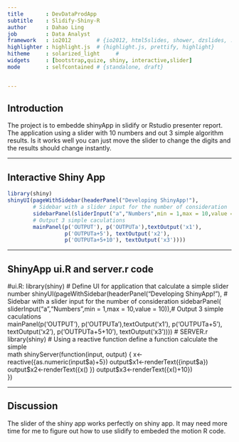```yaml
---
title       : DevDataProdApp
subtitle    : Slidify-Shiny-R
author      : Dahao Ling
job         : Data Analyst
framework   : io2012        # {io2012, html5slides, shower, dzslides, ...}
highlighter : highlight.js  # {highlight.js, prettify, highlight}
hitheme     : solarized_light     # 
widgets     : [bootstrap,quize, shiny, interactive,slider]    
mode        : selfcontained # {standalone, draft}


---
```


## Introduction

The project is to embedde shinyApp in slidify or Rstudio presenter report. The application using a slider with 10 numbers and out 3 simple algorithm results. Is it works well you can just move the slider to change the digits and the results should change instantly.


---

## Interactive Shiny App

```r
library(shiny)
shinyUI(pageWithSidebar(headerPanel("Developing ShinyApp!"),
        # Sidebar with a slider input for the number of consideration
        sidebarPanel(sliderInput("a","Numbers",min = 1,max = 10,value = 10)),
        # Output 3 simple caculations    
        mainPanel(p('OUTPUT'), p('OUTPUTa'),textOutput('x1'),
                  p('OUTPUTa+5'), textOutput('x2'),
                  p('OUTPUTa+5+10'), textOutput('x3'))))
```


---

## ShinyApp ui.R and server.r code
  #ui.R:
library(shiny)
# Define UI for application that calculate a simple slider number
shinyUI(pageWithSidebar(headerPanel("Developing ShinyApp!"),
        # Sidebar with a slider input for the number of consideration
        sidebarPanel( sliderInput("a","Numbers",min = 1,max = 10,value = 10)),# Output 3 simple caculations    
        mainPanel(p('OUTPUT'), p('OUTPUTa'),textOutput('x1'),
                  p('OUTPUTa+5'), textOutput('x2'),
                  p('OUTPUTa+5+10'), textOutput('x3'))))
# SERVER.r
 library(shiny)
        # Using a reactive function define a function calculate the simple                         
        math
        shinyServer(function(input, output) {
         x<- reactive({as.numeric(input$a)+5})
         output$x1<-renderText({input$a})
         output$x2<-renderText({x()  })
         output$x3<-renderText({x()+10})                  
        })

---


## Discussion

The slider of the shiny app works perfectly on shiny app. It may need more time for me to figure out how to use slidify to embeded the motion R code.
